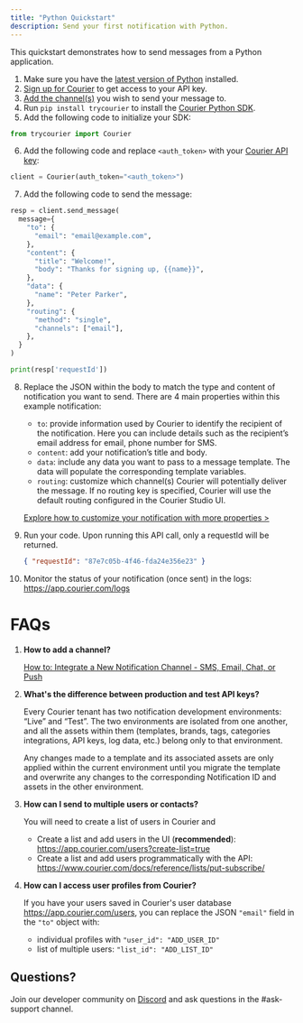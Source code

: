 ```yaml
---
title: "Python Quickstart"
description: Send your first notification with Python.
---
```


This quickstart demonstrates how to send messages from a Python application.

1. Make sure you have the [latest version of Python](https://www.python.org/downloads/) installed.
2. [Sign up for Courier](https://app.courier.com/signup) to get access to your API key.
3. [Add the channel(s)](https://app.courier.com/channels) you wish to send your message to.
4. Run `pip install trycourier` to install the [Courier Python SDK](https://github.com/trycourier/courier-python).
5. Add the following code to initialize your SDK:

```python
from trycourier import Courier
```

6. Add the following code and replace `<auth_token>` with your [Courier API key](https://app.courier.com/settings/api-keys):

```python
client = Courier(auth_token="<auth_token>")
```

7. Add the following code to send the message:

```python
resp = client.send_message(
  message={
    "to": {
      "email": "email@example.com",
    },
    "content": {
      "title": "Welcome!",
      "body": "Thanks for signing up, {{name}}",
    },
    "data": {
      "name": "Peter Parker",
    },
    "routing": {
      "method": "single",
      "channels": ["email"],
    },
  }
)

print(resp['requestId'])
```

8. Replace the JSON within the body to match the type and content of notification you want to send.
    There are 4 main properties within this example notification:

    - `to`: provide information used by Courier to identify the recipient of the notification. Here you can include details such as the recipient’s email address for email, phone number for SMS.
    - `content`: add your notification’s title and body.
    - `data`: include any data you want to pass to a message template. The data will populate the corresponding template variables.
    - `routing`: customize which channel(s) Courier will potentially deliver the message. If no routing key is specified, Courier will use the default routing configured in the Courier Studio UI.

    [Explore how to customize your notification with more properties >](../../../reference/send/message/)
9. Run your code. Upon running this API call, only a requestId will be returned.
    ```json
    { "requestId": "87e7c05b-4f46-fda24e356e23" }
    ```
10. Monitor the status of your notification (once sent) in the logs: https://app.courier.com/logs

# FAQs

1. **How to add a channel?**
    
    [How to: Integrate a New Notification Channel - SMS, Email, Chat, or Push](https://www.youtube.com/watch?v=nAbRLOMv96w)
2. **What's the difference between production and test API keys?**
    
    Every Courier tenant has two notification development environments: “Live” and “Test”. The two environments are isolated from one another, and all the assets within them (templates, brands, tags, categories integrations, API keys, log data, etc.) belong only to that environment.

    Any changes made to a template and its associated assets are only applied within the current environment until you migrate the template and overwrite any changes to the corresponding Notification ID and assets in the other environment.
3. **How can I send to multiple users or contacts?**
    
    You will need to create a list of users in Courier and 
    - Create a list and add users in the UI (**recommended**): https://app.courier.com/users?create-list=true
    - Create a list and add users programmatically with the API: https://www.courier.com/docs/reference/lists/put-subscribe/
4. **How can I access user profiles from Courier?**
    
    If you have your users saved in Courier's user database https://app.courier.com/users, you can replace the JSON `"email"` field in the `"to"` object with:
    - individual profiles with `"user_id": "ADD_USER_ID"`
    - list of multiple users: `"list_id": "ADD_LIST_ID"`

## Questions?

Join our developer community on [Discord](https://discord.com/invite/courier) and ask questions in the #ask-support channel.
